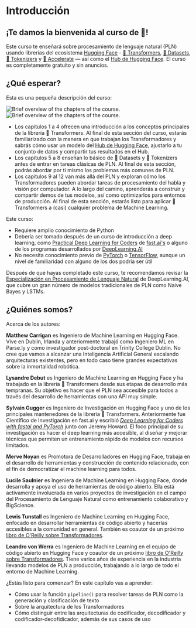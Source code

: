 # Introducción

## ¡Te damos la bienvenida al curso de 🤗!

<Youtube id="00GKzGyWFEs" />

Este curso te enseñará sobre procesamiento de lenguaje natural (PLN) usando librerías del ecosistema [Hugging Face](https://huggingface.co/) - [🤗 Transformers](https://github.com/huggingface/transformers), [🤗 Datasets](https://github.com/huggingface/datasets), [🤗 Tokenizers](https://github.com/huggingface/tokenizers) y [🤗 Accelerate](https://github.com/huggingface/accelerate) — así como el [Hub de Hugging Face](https://huggingface.co/models). El curso es completamente gratuito y sin anuncios.

## ¿Qué esperar?

Esta es una pequeña descripción del curso:

<div class="flex justify-center">
<img class="block dark:hidden" src="https://huggingface.co/datasets/huggingface-course/documentation-images/resolve/main/en/chapter1/summary.svg" alt="Brief overview of the chapters of the course.">
<img class="hidden dark:block" src="https://huggingface.co/datasets/huggingface-course/documentation-images/resolve/main/en/chapter1/summary-dark.svg" alt="Brief overview of the chapters of the course.">
</div>

- Los capítulos 1 a 4 ofrecen una introducción a los conceptos principales de la librería 🤗 Transformers. Al final de esta sección del curso, estarás familiarizado con la manera en que trabajan los Transformadores y sabrás cómo usar un modelo del [Hub de Hugging Face](https://huggingface.co/models), ajustarlo a tu conjunto de datos y compartir tus resultados en el Hub.
- Los capítulos 5 a 8 enseñan lo básico de 🤗 Datasets y 🤗 Tokenizers antes de entrar en tareas clásicas de PLN. Al final de esta sección, podrás abordar por ti mismo los problemas más comunes de PLN.
- Los capítulos 9 al 12 van más allá del PLN y exploran cómo los Transformadores pueden abordar tareas de procesamiento del habla y visión por computador. A lo largo del camino, aprenderás a construir y compartir demos de tus modelos, así como optimizarlos para entornos de producción. Al final de esta sección, estarás listo para aplicar 🤗 Transformers a (casi) cualquier problema de Machine Learning.

Este curso:

* Requiere amplio conocimiento de Python
* Debería ser tomado después de un curso de introducción a deep learning, como [Practical Deep Learning for Coders](https://course.fast.ai/) de [fast.ai's](https://www.fast.ai/) o alguno de los programas desarrollados por [DeepLearning.AI](https://www.deeplearning.ai/)
* No necesita conocimiento previo de [PyTorch](https://pytorch.org/) o [TensorFlow](https://www.tensorflow.org/), aunque un nivel de familiaridad con alguno de los dos podría ser útil

Después de que hayas completado este curso, te recomendamos revisar la [Especialización en Procesamiento de Lenguaje Natural](https://www.coursera.org/specializations/natural-language-processing?utm_source=deeplearning-ai&utm_medium=institutions&utm_campaign=20211011-PLN-2-hugging_face-page-PLN-refresh) de DeepLearning.AI, que cubre un gran número de modelos tradicionales de PLN como Naive Bayes y LSTMs.

## ¿Quiénes somos?

Acerca de los autores:

**Matthew Carrigan** es Ingeniero de Machine Learning en Hugging Face. Vive en Dublin, Irlanda y anteriormente trabajó como Ingeniero ML en Parse.ly y como investigador post-doctoral en Trinity College Dublin. No cree que vamos a alcanzar una Inteligencia Artificial General escalando arquitecturas existentes, pero en todo caso tiene grandes expectativas sobre la inmortalidad robótica.

**Lysandre Debut** es Ingeniero de Machine Learning en Hugging Face y ha trabajado en la librería 🤗 Transformers desde sus etapas de desarrollo más tempranas. Su objetivo es hacer que el PLN sea accesible para todos a través del desarrollo de herramientas con una API muy simple.

**Sylvain Gugger** es Ingeniero de Investigación en Hugging Face y uno de los principales mantenedores de la librería 🤗 Transformers. Anteriormente fue Científico de Investigación en fast.ai y escribió _[Deep Learning for Coders with fastai and PyTorch](https://learning.oreilly.com/library/view/deep-learning-for/9781492045519/)_ junto con Jeremy Howard. El foco principal de su investigación es hacer el deep learning más accesible, al diseñar y mejorar técnicas que permiten un entrenamiento rápido de modelos con recursos limitados.

**Merve Noyan** es Promotora de Desarrolladores en Hugging Face, trabaja en el desarrollo de herramientas y construcción de contenido relacionado, con el fín de democratizar el machine learning para todos.

**Lucile Saulnier** es Ingeniera de Machine Learning en Hugging Face, donde desarrolla y apoya el uso de herramientas de código abierto. Ella está activamente involucrada en varios proyectos de investigación en el campo del Procesamiento de Lenguaje Natural como entrenamiento colaborativo y BigScience.

**Lewis Tunstall**  es Ingeniero de Machine Learning en Hugging Face, enfocado en desarrollar herramientas de código abierto y hacerlas accesibles a la comunidad en general. También es coautor de un próximo [libro de O'Reilly sobre Transformadores](https://www.oreilly.com/library/view/natural-language-processing/9781098103231/).

**Leandro von Werra**  es Ingeniero de Machine Learning en el equipo de código abierto en Hugging Face y coautor de un próximo [libro de O'Reilly sobre Transformadores](https://www.oreilly.com/library/view/natural-language-processing/9781098103231/). Tiene varios años de experiencia en la industria llevando modelos de PLN a producción, trabajando a lo largo de todo el entorno de Machine Learning. 

¿Estás listo para comenzar? En este capítulo vas a aprender:
* Cómo usar la función `pipeline()` para resolver tareas de PLN como la generación y clasificación de texto
* Sobre la arquitectura de los Transformadores
* Cómo distinguir entre las arquitecturas de codificador, decodificador y codificador-decofidicador, además de sus casos de uso